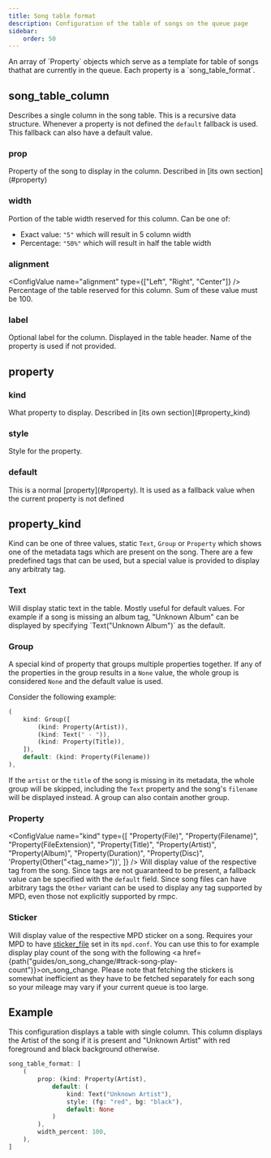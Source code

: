 ```yaml
---
title: Song table format
description: Configuration of the table of songs on the queue page
sidebar:
    order: 50
---
```



<ConfigValue name="song_table_format" type="other" customText="<song_table_column[]>" link="#song_table_column" />
An array of `Property` objects which serve as a template for table of songs thathat are currently in the queue. Each
property is a `song_table_format`.

## song_table_column

Describes a single column in the song table. This is a recursive data structure. Whenever a property is not defined the
`default` fallback is used. This fallback can also have a default value.

### prop

<ConfigValue name="prop" type="other" customText="<property>" link="#property" />
Property of the song to display in the column. Described in [its own section](#property)

### width

<ConfigValue name="width" type="string" />
Portion of the table width reserved for this column. Can be one of:

- Exact value: `"5"` which will result in 5 column width
- Percentage: `"50%"` which will result in half the table width

### alignment

<ConfigValue name="alignment" type={["Left", "Right", "Center"]} />
Percentage of the table reserved for this column. Sum of these value must be 100.

### label

<ConfigValue name="label" type="string" optional />
Optional label for the column. Displayed in the table header. Name of the property is used if not provided.

## property

<ConfigValue type="other" customText="(kind: <property_kind>, style: <style>, default: <property>)" />

### kind

<ConfigValue name="kind" type="other" customText="<property_kind>" link="#property_kind" />
What property to display. Described in [its own section](#property_kind)

### style

<ConfigValue name="style" type="other" customText="<style>" />
Style for the property.

### default

<ConfigValue name="default" type="other" customText="<property>" />
This is a normal [property](#property). It is used as a fallback value when the current property is not defined

## property_kind

Kind can be one of three values, static `Text`, `Group` or `Property` which shows one of the metadata tags which are present on the
song. There are a few predefined tags that can be used, but a special value is provided to display any arbitraty tag.

### Text

<ConfigValue name="kind" type="other" customText='Text("<string>")' />
Will display static text in the table. Mostly useful for default values. For example if a song is missing an album tag,
"Unknown Album" can be displayed by specifying `Text("Unknown Album")` as the default.

### Group

<ConfigValue name="kind" type="other" customText="Group(<property>[])" link="#property" />

A special kind of property that groups multiple properties together. If any of the properties in the group results
in a `None` value, the whole group is considered `None` and the default value is used.

Consider the following example:

```rust
(
    kind: Group([
        (kind: Property(Artist)),
        (kind: Text(" - ")),
        (kind: Property(Title)),
    ]),
    default: (kind: Property(Filename))
),

```

If the `artist` or the `title` of the song is missing in its metadata, the whole group will be skipped, including the `Text`
property and the song's `filename` will be displayed instead. A group can also contain another group.

### Property

<ConfigValue
    name="kind"
    type={[
        "Property(File)",
        "Property(Filename)",
        "Property(FileExtension)",
        "Property(Title)",
        "Property(Artist)",
        "Property(Album)",
        "Property(Duration)",
        "Property(Disc)",
        'Property(Other("<tag_name>"))',
    ]}
/>
Will display value of the respective tag from the song. Since tags are not guaranteed to be present, a fallback value
can be specified with the `default` field. Since song files can have arbitrary tags the `Other` variant can be used to
display any tag supported by MPD, even those not explicitly supported by rmpc.

### Sticker

<ConfigValue name="kind" type="other" customText='Sticker("<sticker_key>")' />

Will display value of the respective MPD sticker on a song. Requires your MPD to have [sticker_file](https://mpd.readthedocs.io/en/latest/mpd.conf.5.html#optional-parameters)
set in its `mpd.conf`. You can use this to for example display play count of the song with the following <a href={path("guides/on_song_change/#track-song-play-count")}>on_song_change</a>.
Please note that fetching the stickers is somewhat inefficient as they have to be fetched separately for each song so your mileage may vary if your current queue is too large.

## Example

This configuration displays a table with single column. This column displays the Artist of the song if it is present and
"Unknown Artist" with red foreground and black background otherwise.

```rust
song_table_format: [
    (
        prop: (kind: Property(Artist),
            default: (
                kind: Text("Unknown Artist"),
                style: (fg: "red", bg: "black"),
                default: None
            )
        ),
        width_percent: 100,
    ),
]
```
